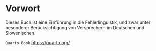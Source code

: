 # Vorwort {.unnumbered #sec-vorwort}

Dieses Buch ist eine Einführung in die Fehlerlinguistik, und zwar unter besonderer Berücksichtigung von Versprechern im Deutschen und Slowenischen.

`Quarto Book` <https://quarto.org/>
